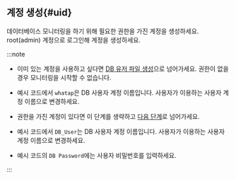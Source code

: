 ## 계정 생성{#uid}

데이터베이스 모니터링을 하기 위해 필요한 권한을 가진 계정을 생성하세요. root(admin) 계정으로 로그인해 계정을 생성하세요.

:::note

<Xclude product="postgresql,mysql">

* 이미 있는 계정을 사용하고 싶다면 [DB 유저 파일 생성](#create-db-user)으로 넘어가세요. 권한이 없을 경우 모니터링을 시작할 수 없습니다.

* 예시 코드에서 `whatap`은 DB 사용자 계정 이름입니다. 사용자가 이용하는 사용자 계정 이름으로 변경하세요.

</Xclude>

<InDoc product="postgresql,mysql">

* 권한을 가진 계정이 있다면 이 단계를 생략하고 [다음 단계](#check-accesskey)로 넘어가세요.

* 예시 코드에서 `DB_User`는 DB 사용자 계정 이름입니다. 사용자가 이용하는 사용자 계정 이름으로 변경하세요.

</InDoc>

* 예시 코드의 `DB Password`에는 사용자 비밀번호를 입력하세요.

:::